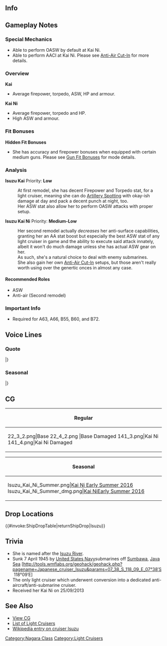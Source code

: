 ==Info==
{{KanmusuInfo|ID=043}}
{{KanmusuInfo|ID=043a}}
{{KanmusuInfo|ID=141}}

==Gameplay Notes==
===Special Mechanics===
* Able to perform OASW by default at Kai Ni.
* Able to perform AACI at Kai Ni. Please see [[Aerial_Combat#Anti-Air_Cut-In|Anti-Air Cut-In]] for more details.

===Overview===
'''Kai'''
* Average firepower, torpedo, ASW, HP and armour.

'''Kai Ni'''
* Average firepower, torpedo and HP.
* High ASW and armour. 

===Fit Bonuses===
{{:{{BASEPAGENAME}}/Equipment Bonuses}}
{{clear}}

'''Hidden Fit Bonuses'''
* She has accuracy and firepower bonuses when equipped with certain medium guns. Please see [[Gun Fit Bonuses]] for mode details.

===Analysis===
'''Isuzu Kai'''
Priority: '''Low'''

:At first remodel, she has decent Firepower and Torpedo stat, for a light cruiser, meaning she can do [[Artillery Spotting]] with okay-ish damage at day and pack a decent punch at night, too.
:Her ASW stat also allow her to perform OASW attacks with proper setup.

'''Isuzu Kai Ni'''
Priority: '''Medium-Low'''
:Her second remodel actually ''decreases'' her anti-surface capabilities, granting her an AA stat boost but especially the best ASW stat of any light cruiser in game and the ability to execute said attack innately, albeit it won't do much damage unless she has actual ASW gear on her.
:As such, she's a natural choice to deal with enemy submarines.
:She also gain her own [[Anti-Air Cut-In]] setups, but those aren't really worth using over the genertic onces in almost any case.


====Recommended Roles====
* ASW
* Anti-air (Second remodel)

===Important Info===
* Required for A63, A66, B55, B60, and B72.

==Voice Lines==
===Quote===
{{ShipquoteHeader}}
{{ShipquoteKai
| scenario = Introduction
| origin = 五十鈴です。水雷戦隊の指揮ならお任せ。全力で提督を勝利に導くわ。よろしくね。
| translation = I'm Isuzu. Leave command of the torpedo squadrons to me. I'll put my all into leading the way to victory for you, Admiral. Please take care of me.
| audio = Isuzu-Introduction.ogg
}}
{{ShipquoteKai
| scenario = Introduction
| kai2 = yes
| origin =改装された五十鈴よ。対潜、対空ならお任せ！
| translation = I'm the remodelled Isuzu. Leave anti-submarine and anti-air duties to me!
| audio = IsuzuKaiNi-Introduction.mp3
}}
{{ShipquoteKai
| scenario = Library
| origin = 五十鈴は、大正時代に建造された長良型軽巡の2番艦。
韋駄天さはもちろんだけど、私の歴代艦長の中からは、あの山本五十六提督、山口多聞提督など後の海軍を支える人物が多数輩出されたの。
凄いでしょ？
| translation = I was built in the Taisho period as the 2nd ship of the Nagara-class light cruisers.<ref>The Taisho period ran from 1912 - 1926. She was commissioned in 1923.</ref>
Naturally I have great speed but I was also commanded by people like Admiral Yamamoto Isoroku and Admiral Yamaguchi Tamon and other pillars of the IJN.<ref>You can view a full list of her captains [https://ja.wikipedia.org/wiki/%E4%BA%94%E5%8D%81%E9%88%B4_(%E8%BB%BD%E5%B7%A1%E6%B4%8B%E8%89%A6)#.E8.89.A6.E9.95.B7 here].</ref>
Isn't that amazing?
| audio = Isuzu-Library.ogg
}}
{{ShipquoteKai
| scenario = Secretary 1
| origin = 五十鈴に任せて。
| translation = Leave it to me
| audio = Isuzu-Secretary_2.ogg
}}
{{ShipquoteKai
| scenario = Secretary 1
| kai2 = yes
| origin = バカね、撃ってくれって事？
| translation = How foolish, do you want to get shot?
| audio = IsuzuKai2-Secretary_1.ogg
}}
{{ShipquoteKai
| scenario = Secretary 2
| origin = いつでも準備万全よ！
| translation = I'm always totally ready for anything!
| audio = Isuzu-Secretary_1.ogg
}}
{{ShipquoteKai
| scenario = Secretary 2
| kai2 = yes
| origin = 五十鈴にご用？
| translation = Do you have some business with me?
| audio = IsuzuKai2-Secretary_2.ogg
}}
{{ShipquoteKai
| scenario = Secretary 3
| origin = 何？気が散るんだけど。何がしたいの？
| translation = What? I got distracted. What do you want?
| audio = Isuzu-Secretary_3.ogg
}}
{{ShipquoteKai
| scenario = Secretary (Idle)
| kai2 = yes
| origin = べ、別に退屈とかしてないし！してないんだから！ホントよ！
| translation = I-I'm not bored or anything! I said I'm not! I'm really not!
| audio = IsuzuKaiNi-Idle.mp3
}}
{{ShipquoteKai
| scenario = Secretary (Married)
| origin = バカね、心配しないで。少し休めば大丈夫よ。
| translation = How foolish, don't worry. It's fine to take a break.
| audio = Isuzu-Wedding_Line.ogg
}}
{{ShipquoteKai
| scenario = Wedding
| origin = 今まで私のパートナーだった提督は皆大出世したわ。五十六に多聞…ねぇ、あなたはどうなるのかな？楽しみね♪
| translation = All of the admirals that have been my partners till now have had amazing careers. Isoroku, Tamon... Hey, I wonder what will become of you? I'm looking forward to it.<ref>Reference to Isoroku Yamamoto, top man of the IJN, and Tamon Yamaguchi, arguably the best carrier admiral in the IJN who went down with Hiryuu. Both were former captains of Isuzu.</ref>
| audio = Isuzu-Wedding.ogg
}}
{{ShipquoteKai
| scenario = Player's Score
| origin = 報告書があるわ。よく読みなさい。
| translation = I have a report for you. Read it properly.
| audio = Isuzu-Looking_At_Scores.ogg
}}
{{ShipquoteKai
| scenario = Joining the Fleet
| origin = 五十鈴、出撃します！続いて！
| translation = Isuzu, sortieing! Follow me!
| audio = Isuzu-Joining_A_Fleet.ogg
}}
{{ShipquoteKai
| scenario = Equipment 1
| origin = ふふっ。十分だわ。…戦える！<ref>Shared with Supply before Kai Ni.</ref>
| translation = Fufu~ This will do.... Now I can fight!
| audio = Isuzu-Equipment_1.ogg
}}
{{ShipquoteKai
| scenario = Equipment 2
| origin = 近代化改修、助かるわ。もっと働ける！
| translation = This modernisation improvement helps. I can work even harder!
| audio = Isuzu-Equipment_2.ogg
}}
{{ShipquoteKai
| scenario = Equipment 3
| origin = やったわ！
| translation = Hooray!
| audio = Isuzu-Equipment_3.ogg
}}
{{ShipquoteKai
| scenario = Equipment 3
| kai2 = yes
| origin = 五十鈴には丸見えよ。
| translation = I can see everything.
| audio = IsuzuKaiNi-Equipment_3.mp3
}}
{{ShipquoteKai
| scenario = Supply
| kai2 = yes
| origin = 補給かぁ…これで戦える！
| translation = Supplies huh... I can keep fighting with this!
| audio = IsuzuKai2-Supply.ogg
}}
{{ShipquoteKai
| scenario = Docking (Minor)
| origin = ベストの状態に戻してくるわね。
| translation = I'll be going to return to my best condition.
| audio = Isuzu-Docking_Minor.ogg
}}
{{ShipquoteKai
| scenario = Docking (Minor)
| kai2 = yes
| origin = バカね、心配しないで、少し休めば大丈夫よ。
| translation = How foolish, don't worry. I'll be fine after a short rest.
| audio = IsuzuKai2-Docking_Minor.ogg
}}
{{ShipquoteKai
| scenario = Docking (Major)
| origin = 大丈夫、少し休めば、なんとかなります。
| translation = I'm fine, everything will work out after a short rest.
| audio = Isuzu-Docking_Major.ogg
}}
{{ShipquoteKai
| scenario = Construction
| origin = 新しい戦力が加わるわぁ。
| translation = New forces have been added.
| audio = Isuzu-Construction.ogg
}}
{{ShipquoteKai
| scenario = Return from Sortie
| origin = 帰投した艦隊があるようね。
| translation = Looks like there's a fleet that just returned.
| audio = Isuzu-Returning_From_Sortie.ogg
}}
{{ShipquoteKai
| scenario = Starting a Sortie
| origin = 山本提督や山口提督も私の艦長だったのよ！
| translation = Admiral Yamamoto and Admiral Yamaguchi were my captains!
| audio =Isuzu-Starting_A_Sortie.ogg
}}
{{ShipquoteKai
| scenario = Starting a Sortie
| kai2 = yes
| origin = さあ、改装された五十鈴の力、存分に見せてあげる！
| translation = Now, I'll show you all of the power of the remodelled me!
| audio =IsuzuKaiNi-Starting_A_Sortie.mp3
}}
{{ShipquoteKai
| scenario = Starting a Battle
| origin = 水雷戦隊、突撃！
| translation = Torpedo squadron, charge!
| audio = Isuzu-Battle_Start.ogg
}}
{{ShipquoteKai
| scenario = Starting a Battle
| kai2 = yes
| origin = 準備は万端よ。突撃します！
| translation = I'm all ready. Let's charge!
| audio = IsuzuKaiNi-Battle_Start.mp3
}}
{{ShipquoteKai
| scenario = Attack
| origin = 五十鈴には丸見えよ。
| translation = I can see everything.
| audio = Isuzu-Attack.ogg
}}
{{ShipquoteKai
| scenario = Daytime Spotting/ Night Battle Attack
| origin = バカね、撃ってくれって事？
| translation =  How foolish, do you want to get shot?
| audio = Isuzu-Night_Attack.ogg
}}
{{ShipquoteKai
| scenario = Night Battle
| origin = 追撃戦は五十鈴の十八番よ。
| translation = A pursuit is my speciality.
| audio = Isuzu-Night_Battle.ogg
}}
{{ShipquoteKai
| scenario = MVP
| origin = え？五十鈴が一番？あら、普通に当たり前だけど。いいんじゃない？
| translation = Eh? I'm number one? Oh, this is just normal for me. Isn't it good?
| audio = Isuzu-MVP.ogg
}}
{{ShipquoteKai
| scenario = Minor Damage 1
| origin = うそぉっ！？
| translation = No way!?
| audio = Isuzu-Minor_Damage_1.ogg
}}
{{ShipquoteKai
| scenario = Minor Damage 2
| origin = やだっ、痛いじゃない！
| translation = No! That hurts!
| audio = Isuzu-Minor_Damage_2.ogg
}}
{{ShipquoteKai
| scenario = Major Damage
| origin = たかが上部兵装を少し失っただけよ。機関部はまだ大丈夫！
| translation = It's only the equipment on deck that is damaged. The engines are still fine!
| audio = Isuzu-Major_Damage.ogg
}}
{{ShipquoteKai
| scenario = Sunk
| origin = ちょっと無理しちゃったかな…？長良、名取、元気でね…
| translation = It really was useless, huh...? Nagara, Natori, stay safe...<ref>Nagara and Natori were both torpedoed in 1944 while Isuzu was torpedoed on the day, in few hours apart, when Yamato got sunk while on Suicide mission to Okinawa.</ref>
| audio = Isuzu-Sunk.ogg
}}
|}
<references/>

{{clear}}

===Seasonal===
{{SeasonalHeaderOld}}
{{SeasonalQuote
|scenario = [[Seasonal/Fifth_Anniversary|5th Anniversary]]
|origin = やったはね！大丈夫、今年も付き合ってあげるはよ。五十鈴に任せておきなさい。
|translation =	Hooray! Don't worry, I'll be here with you this year too. Just leave it to me.
|audio = Isuzu_5th_Anniversary_Sec1.mp3
|notes = 
}}
{{SeasonalQuote
|scenario = [[Seasonal/Valentine%27s_Day_2020|Valentine's Day 2020]]
|origin = 何？ほしいの？じゃ、仕方ない。上げようかな…えへー。
|translation =	What? You want some? Well, I guess so. I'll give you some... Ehe~
|audio = Isuzu_Valentines_2020_Secretary_1.mp3
|notes = 
}}
|}<references/>

{{clear}}

==CG==
{| class="mw-collapsible mw-collapsed wikitable" style="width: 100%;"
!Regular
|-
|<gallery>
22_3_2.png|Base
22_4_2.png |Base Damaged
141_3.png|Kai Ni
141_4.png|Kai Ni Damaged
</gallery>
|}

{| class="mw-collapsible mw-collapsed wikitable" style="width: 100%;"
!Seasonal
|-
|<gallery>
Isuzu_Kai_Ni_Summer.png|[[Seasonal/Early_Summer_2016|Kai Ni Early Summer 2016]]
Isuzu_Kai_Ni_Summer_dmg.png|[[Seasonal/Early_Summer_2016|Kai NiEarly Summer 2016]]
</gallery>
|}

==Drop Locations==
{{#invoke:ShipDropTable|returnShipDrop|Isuzu}}

==Trivia==
*She is named after the [https://en.wikipedia.org/wiki/Isuzu_River Isuzu River].
*Sunk 7 April 1945 by [http://en.wikipedia.org/wiki/United_States_Navy United States Navy]submarines off [http://en.wikipedia.org/wiki/Sumbawa Sumbawa], [http://en.wikipedia.org/wiki/Java_Sea Java Sea] [http://tools.wmflabs.org/geohack/geohack.php?pagename=Japanese_cruiser_Isuzu&params=07_38_S_118_09_E_07°38′S 118°09′E]
* The only light cruiser which underwent conversion into a dedicated anti-aircraft/anti-submarine cruiser.
* Received her Kai Ni on 25/09/2013

==See Also==
*[[{{PAGENAME}}/Gallery|View {{PAGENAME}} CG]]
*[[EliteCL|List of Light Cruisers]]
*[[wikipedia:Japanese_cruiser_Isuzu|Wikipedia entry on cruiser Isuzu]]
{{shiplist}}
[[Category:Nagara Class]]
[[Category:Light Cruisers]]